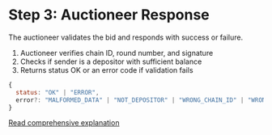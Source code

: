 # Step 3: Auctioneer Response

The auctioneer validates the bid and responds with success or failure.

1. Auctioneer verifies chain ID, round number, and signature
2. Checks if sender is a depositor with sufficient balance
3. Returns status OK or an error code if validation fails

```javascript
{
  status: "OK" | "ERROR",
  error?: "MALFORMED_DATA" | "NOT_DEPOSITOR" | "WRONG_CHAIN_ID" | "WRONG_SIGNATURE" | "BAD_ROUND_NUMBER" | "INSUFFICIENT_BALANCE"
}
```

[Read comprehensive explanation](https://docs.arbitrum.io/run-arbitrum-node/how-to-use-timeboost#step-3-find-out-the-winner-of-the-auction)
